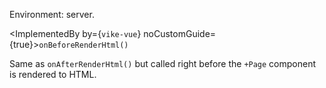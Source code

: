 
Environment: server.

<ImplementedBy by={<Link href="/vike-vue"><code>vike-vue</code></Link>} noCustomGuide={true}>`onBeforeRenderHtml()`</ImplementedBy>

Same as <Link href="/onAfterRenderHtml">`onAfterRenderHtml()`</Link> but called right before the `+Page` component is rendered to HTML.
